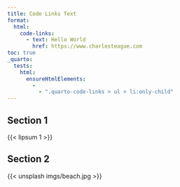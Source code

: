 ```yaml
---
title: Code Links Text
format: 
  html:
    code-links:
      - text: Hello World
        href: https://www.charlesteague.com
toc: true
_quarto:
  tests: 
    html:
      ensureHtmlElements:
        - 
          - ".quarto-code-links > ul > li:only-child"
---
```


## Section 1

{{< lipsum 1 >}}

## Section 2

{{< unsplash imgs/beach.jpg >}}
